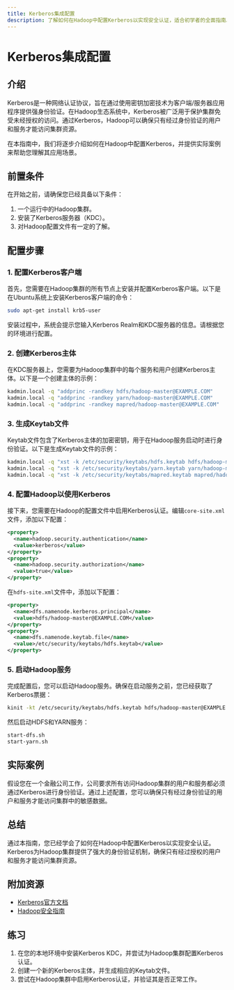 ```yaml
---
title: Kerberos集成配置
description: 了解如何在Hadoop中配置Kerberos以实现安全认证，适合初学者的全面指南。
---
```


# Kerberos集成配置

## 介绍

Kerberos是一种网络认证协议，旨在通过使用密钥加密技术为客户端/服务器应用程序提供强身份验证。在Hadoop生态系统中，Kerberos被广泛用于保护集群免受未经授权的访问。通过Kerberos，Hadoop可以确保只有经过身份验证的用户和服务才能访问集群资源。

在本指南中，我们将逐步介绍如何在Hadoop中配置Kerberos，并提供实际案例来帮助您理解其应用场景。

## 前置条件

在开始之前，请确保您已经具备以下条件：

1. 一个运行中的Hadoop集群。
2. 安装了Kerberos服务器（KDC）。
3. 对Hadoop配置文件有一定的了解。

## 配置步骤

### 1. 配置Kerberos客户端

首先，您需要在Hadoop集群的所有节点上安装并配置Kerberos客户端。以下是在Ubuntu系统上安装Kerberos客户端的命令：

```bash
sudo apt-get install krb5-user
```

安装过程中，系统会提示您输入Kerberos Realm和KDC服务器的信息。请根据您的环境进行配置。

### 2. 创建Kerberos主体

在KDC服务器上，您需要为Hadoop集群中的每个服务和用户创建Kerberos主体。以下是一个创建主体的示例：

```bash
kadmin.local -q "addprinc -randkey hdfs/hadoop-master@EXAMPLE.COM"
kadmin.local -q "addprinc -randkey yarn/hadoop-master@EXAMPLE.COM"
kadmin.local -q "addprinc -randkey mapred/hadoop-master@EXAMPLE.COM"
```

### 3. 生成Keytab文件

Keytab文件包含了Kerberos主体的加密密钥，用于在Hadoop服务启动时进行身份验证。以下是生成Keytab文件的示例：

```bash
kadmin.local -q "xst -k /etc/security/keytabs/hdfs.keytab hdfs/hadoop-master@EXAMPLE.COM"
kadmin.local -q "xst -k /etc/security/keytabs/yarn.keytab yarn/hadoop-master@EXAMPLE.COM"
kadmin.local -q "xst -k /etc/security/keytabs/mapred.keytab mapred/hadoop-master@EXAMPLE.COM"
```

### 4. 配置Hadoop以使用Kerberos

接下来，您需要在Hadoop的配置文件中启用Kerberos认证。编辑`core-site.xml`文件，添加以下配置：

```xml
<property>
  <name>hadoop.security.authentication</name>
  <value>kerberos</value>
</property>
<property>
  <name>hadoop.security.authorization</name>
  <value>true</value>
</property>
```

在`hdfs-site.xml`文件中，添加以下配置：

```xml
<property>
  <name>dfs.namenode.kerberos.principal</name>
  <value>hdfs/hadoop-master@EXAMPLE.COM</value>
</property>
<property>
  <name>dfs.namenode.keytab.file</name>
  <value>/etc/security/keytabs/hdfs.keytab</value>
</property>
```

### 5. 启动Hadoop服务

完成配置后，您可以启动Hadoop服务。确保在启动服务之前，您已经获取了Kerberos票据：

```bash
kinit -kt /etc/security/keytabs/hdfs.keytab hdfs/hadoop-master@EXAMPLE.COM
```

然后启动HDFS和YARN服务：

```bash
start-dfs.sh
start-yarn.sh
```

## 实际案例

假设您在一个金融公司工作，公司要求所有访问Hadoop集群的用户和服务都必须通过Kerberos进行身份验证。通过上述配置，您可以确保只有经过身份验证的用户和服务才能访问集群中的敏感数据。

## 总结

通过本指南，您已经学会了如何在Hadoop中配置Kerberos以实现安全认证。Kerberos为Hadoop集群提供了强大的身份验证机制，确保只有经过授权的用户和服务才能访问集群资源。

## 附加资源

- [Kerberos官方文档](https://web.mit.edu/kerberos/)
- [Hadoop安全指南](https://hadoop.apache.org/docs/stable/hadoop-project-dist/hadoop-common/SecureMode.html)

## 练习

1. 在您的本地环境中安装Kerberos KDC，并尝试为Hadoop集群配置Kerberos认证。
2. 创建一个新的Kerberos主体，并生成相应的Keytab文件。
3. 尝试在Hadoop集群中启用Kerberos认证，并验证其是否正常工作。
